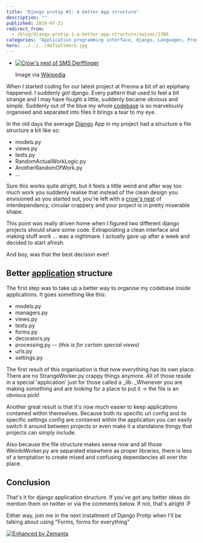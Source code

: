 ```yaml
---
title: "Django protip #1: A better App structure"
description: ""
published: 2010-07-21
redirect_from:
  - /blog/django-protip-1-a-better-app-structure/swizec/1386
categories: "Application programming interface, django, Languages, Programming, python, Uncategorized, Web Frameworks"
hero: ../../../defaultHero.jpg
---
```


- [![Crow's nest of SMS Derfflinger](https://swizec.com/blog/wp-content/uploads/2010/07/300px-Derfflinger%27s_crow%27s_nest.jpg "Crow's nest of SMS Derfflinger")](http://en.wikipedia.org/wiki/File:Derfflinger%27s_crow%27s_nest.JPG)

  Image via [Wikipedia](http://en.wikipedia.org/wiki/File:Derfflinger%27s_crow%27s_nest.JPG)

When I started coding for our latest project at Preona a bit of an epiphany happened. I suddenly _got_ django. Every pattern that used to feel a bit strange and I may have fought a little, suddenly became obvious and simple. Suddenly out of the blue my whole [codebase](http://en.wikipedia.org/wiki/Codebase "Codebase") is so marvelously organised and separated into files it brings a tear to my eye.

In the old days the average [Django](http://www.djangoproject.com "Django (web framework)") App in my project had a structure a file structure a bit like so:

- models.py
- views.py
- tests.py
- RandomActualWorkLogic.py
- AnotherRandomOfWork.py
- ...

Sure this works quite alright, but it feels a little weird and after way too much work you suddenly realise that instead of the clean design you envisioned as you started out, you're left with a [crow's nest](http://en.wikipedia.org/wiki/Crow%27s_nest "Crow's nest") of interdependancy, circular crappery and your project is in pretty miserable shape.

This point was really driven home when I figured two different django projects should share some code. Extrapolating a clean interface and making stuff work ... was a nightmare. I actually gave up after a week and decided to start afresh.

And boy, was that the best decision ever!

## Better [application](http://en.wikipedia.org/wiki/Application_software "Application software") structure

The first step was to take up a better way to organise my codebase inside applications. It goes something like this:

- models.py
- managers.py
- views.py
- tests.py
- forms.py
- decorators.py
- processing.py -- _(this is for certain special views)_
- urls.py
- settings.py

The first result of this organisation is that now everything has its own place. There are no StrangeWorker.py crappy things anymore. All of those reside in a special 'application' just for those called a \_lib. \_Whenever you are making something and are looking for a place to put it -> the file is an obvious pick!

Another great result is that it's now much easier to keep applications contained within themselves. Because both its specific url config and its specific settings config are contained within the application you can easily switch it around between projects or even make it a standalone thingy that projects can simply include.

Also because the file structure makes sense now and all those WeirdoWorker.py are separated elsewhere as proper libraries, there is less of a temptation to create mixed and confusing dependancies all over the place.

## Conclusion

That's it for django application structure. If you've got any better ideas do mention them on twitter or via the comments below. If not, that's alright :P

Either way, join me in the next installment of Django Protip when I'll be talking about using "Forms, forms for everything"

[![Enhanced by Zemanta](https://img.zemanta.com/zemified_e.png?x-id=1985aade-c198-44e0-a12f-c32c11144665)](http://www.zemanta.com/ "Enhanced by Zemanta")
